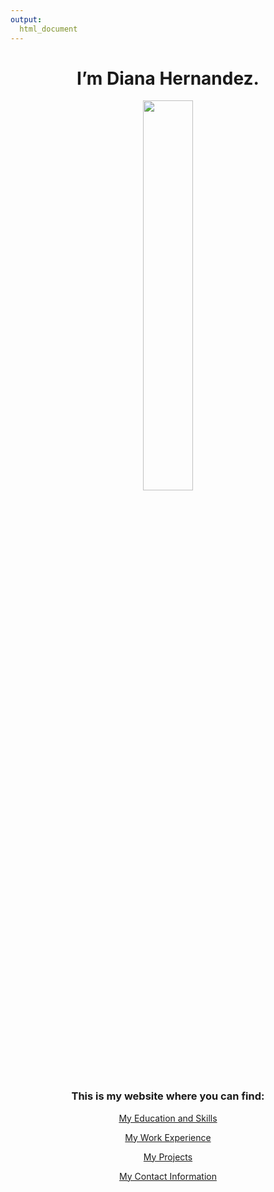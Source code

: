 ```yaml
---
output: 
  html_document
---
```

<center>

# **I'm Diana Hernandez.**
<img src="images/diana_hernandez.jpg" style="width:40%">

### This is my website where you can find:

[My Education and Skills](about.html)

[My Work Experience](work.html)

[My Projects](projects.html)

[My Contact Information](contact.html)

<center>